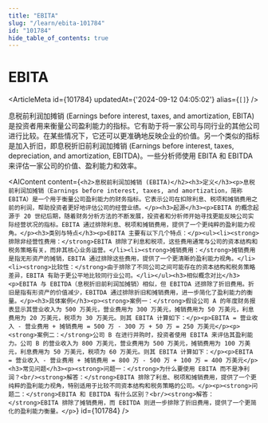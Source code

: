 ```yaml
---
title: "EBITA"
slug: "/learn/ebita-101784"
id: "101784"
hide_table_of_contents: true
---
```



# EBITA

<ArticleMeta id={101784} updatedAt={'2024-09-12 04:05:02'} alias={`[]`} />
<div className='border-solid border-b border-t-0 my-4 border-[var(--ifm-color-gray-300)]' />

息税前利润加摊销 (Earnings before interest, taxes, and amortization, EBITA) 是投资者用来衡量公司盈利能力的指标。它有助于将一家公司与同行业的其他公司进行比较。在某些情况下，它还可以更准确地反映企业的价值。另一个类似的指标是加入折旧，即息税折旧前利润加摊销 (Earnings before interest, taxes, depreciation, and amortization, EBITDA)。一些分析师使用 EBITA 和 EBITDA 来评估一家公司的价值、盈利能力和效率。

<AIContent content={`<h2>息税前利润加摊销 (EBITA)</h2><h3>定义</h3><p>息税前利润加摊销（Earnings before interest, taxes, and amortization，简称 EBITA）是一个用于衡量公司盈利能力的财务指标。它表示公司在扣除利息、税项和摊销费用之前的利润，帮助投资者更好地评估公司的经营业绩。</p><h3>起源</h3><p>EBITA 的概念起源于 20 世纪后期，随着财务分析方法的不断发展，投资者和分析师开始寻找更能反映公司实际经营状况的指标。EBITA 通过排除利息、税项和摊销费用，提供了一个更纯粹的盈利能力视角。</p><h3>类别与特点</h3><p>EBITA 主要有以下几个特点：</p><ul><li><strong>排除非经营性费用：</strong>EBITA 排除了利息和税项，这些费用通常与公司的资本结构和税务策略有关，而非其核心业务运营。</li><li><strong>摊销费用：</strong>摊销费用是指无形资产的摊销，EBITA 通过排除这些费用，提供了一个更清晰的盈利能力视角。</li><li><strong>比较性：</strong>由于排除了不同公司之间可能存在的资本结构和税务策略差异，EBITA 有助于更公平地比较同行业公司。</li></ul><h3>相似概念对比</h3><p>EBITA 与 EBITDA（息税折旧前利润加摊销）相似，但 EBITDA 还排除了折旧费用。折旧是指有形资产的价值减少，EBITDA 通过排除折旧和摊销费用，进一步简化了盈利能力的衡量。</p><h3>具体案例</h3><p><strong>案例一：</strong>假设公司 A 的年度财务报表显示其营业收入为 500 万美元，营业费用为 300 万美元，摊销费用为 50 万美元，利息费用为 20 万美元，税项为 30 万美元。则其 EBITA 计算如下：</p><p>EBITA = 营业收入 - 营业费用 + 摊销费用 = 500 万 - 300 万 + 50 万 = 250 万美元</p><p><strong>案例二：</strong>公司 B 在进行并购时，投资者使用 EBITA 来评估其盈利能力。公司 B 的营业收入为 800 万美元，营业费用为 500 万美元，摊销费用为 100 万美元，利息费用为 50 万美元，税项为 60 万美元。则其 EBITA 计算如下：</p><p>EBITA = 营业收入 - 营业费用 + 摊销费用 = 800 万 - 500 万 + 100 万 = 400 万美元</p><h3>常见问题</h3><p><strong>问题一：</strong>为什么要使用 EBITA 而不是净利润？<br/><strong>解答：</strong>EBITA 排除了利息、税项和摊销费用，提供了一个更纯粹的盈利能力视角，特别适用于比较不同资本结构和税务策略的公司。</p><p><strong>问题二：</strong>EBITA 和 EBITDA 有什么区别？<br/><strong>解答：</strong>EBITA 排除了摊销费用，而 EBITDA 则进一步排除了折旧费用，提供了一个更简化的盈利能力衡量。</p>`} id={101784} />
